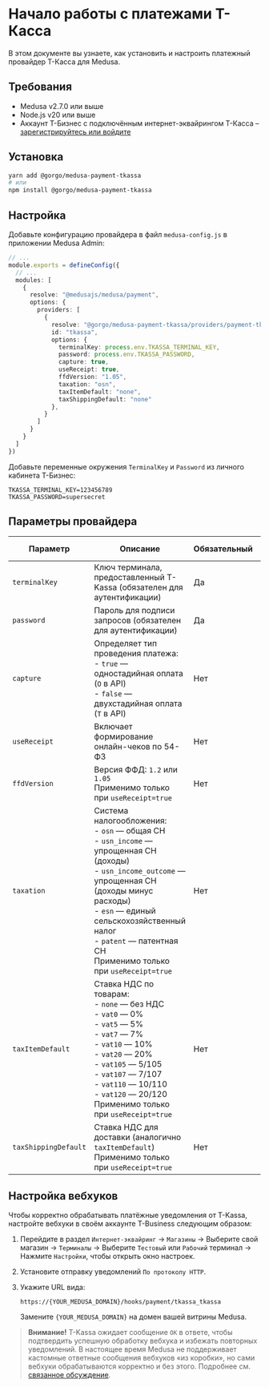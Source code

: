 # Начало работы с платежами Т-Касса

В этом документе вы узнаете, как установить и настроить платежный провайдер Т-Касса для Medusa.

## Требования

- Medusa v2.7.0 или выше  
- Node.js v20 или выше  
- Аккаунт Т-Бизнес с подключённым интернет-эквайрингом Т-Касса – [зарегистрируйтесь или войдите](https://www.tbank.ru/kassa/?utm_source=partners_sme&utm_medium=prt.utl&utm_campaign=business.int_acquiring.7-3S975SBSY&partnerId=7-3S975SBSY&agentId=5-B6HGU9OD&agentSsoId=1316b7dd-3a90-4167-9d35-37910431a19c)

## Установка

```bash
yarn add @gorgo/medusa-payment-tkassa
# или
npm install @gorgo/medusa-payment-tkassa
```

## Настройка

Добавьте конфигурацию провайдера в файл `medusa-config.js` в приложении Medusa Admin:

```ts
// ...
module.exports = defineConfig({
  // ...
  modules: [
    {
      resolve: "@medusajs/medusa/payment",
      options: {
        providers: [
          {
            resolve: "@gorgo/medusa-payment-tkassa/providers/payment-tkassa",
            id: "tkassa",
            options: {
              terminalKey: process.env.TKASSA_TERMINAL_KEY,
              password: process.env.TKASSA_PASSWORD,
              capture: true,
              useReceipt: true,
              ffdVersion: "1.05",
              taxation: "osn",
              taxItemDefault: "none",
              taxShippingDefault: "none"
            },
          }   
        ]
      }
    }
  ]
})
```

Добавьте переменные окружения `TerminalKey` и `Password` из личного кабинета Т-Бизнес:

```text
TKASSA_TERMINAL_KEY=123456789
TKASSA_PASSWORD=supersecret
```

## Параметры провайдера

| Параметр             | Описание                                                                                                                                                                                                                                                                         | Обязательный | По умолчанию |
| -------------------- | -------------------------------------------------------------------------------------------------------------------------------------------------------------------------------------------------------------------------------------------------------------------------------- | ------------ | ------------ |
| `terminalKey`        | Ключ терминала, предоставленный T-Kassa (обязателен для аутентификации)                                                                                                                                                                                                          | Да           | -            |
| `password`           | Пароль для подписи запросов (обязателен для аутентификации)                                                                                                                                                                                                                      | Да           | -            |
| `capture`            | Определяет тип проведения платежа:<br/>- `true` — одностадийная оплата (`O` в API)<br/>- `false` — двухстадийная оплата (`T` в API)                                                                                                                                                | Нет          | `true`       |
| `useReceipt`         | Включает формирование онлайн-чеков по 54-ФЗ                                                                                                                                                                                                                                      | Нет          | `false`      |
| `ffdVersion`         | Версия ФФД: `1.2` или `1.05`<br/>Применимо только при `useReceipt=true`                                                                                                                                                                                                           | Нет          | -            |
| `taxation`           | Система налогообложения:<br/>- `osn` — общая СН<br/>- `usn_income` — упрощенная СН (доходы)<br/>- `usn_income_outcome` — упрощенная СН (доходы минус расходы)<br/>- `esn` — единый сельскохозяйственный налог<br/>- `patent` — патентная СН<br/>Применимо только при `useReceipt=true` | Нет          | -            |
| `taxItemDefault`     | Ставка НДС по товарам:<br/>- `none` — без НДС<br/>- `vat0` — 0%<br/>- `vat5` — 5%<br/>- `vat7` — 7%<br/>- `vat10` — 10%<br/>- `vat20` — 20%<br/>- `vat105` — 5/105<br/>- `vat107` — 7/107<br/>- `vat110` — 10/110<br/>- `vat120` — 20/120<br/>Применимо только при `useReceipt=true`        | Нет          | -            |
| `taxShippingDefault` | Ставка НДС для доставки (аналогично `taxItemDefault`)<br/>Применимо только при `useReceipt=true`                                                                                                                                                                                  | Нет          | -            |


## Настройка вебхуков

Чтобы корректно обрабатывать платёжные уведомления от T-Kassa, настройте вебхуки в своём аккаунте T-Business следующим образом:

1. Перейдите в раздел `Интернет-эквайринг` → `Магазины` → Выберите свой магазин → `Терминалы` → Выберите `Тестовый` или `Рабочий` терминал → Нажмите `Настройки`, чтобы открыть окно настроек.

2. Установите отправку уведомлений `По протоколу HTTP`.

3. Укажите URL вида:

    ```
    https://{YOUR_MEDUSA_DOMAIN}/hooks/payment/tkassa_tkassa
    ```

    Замените `{YOUR_MEDUSA_DOMAIN}` на домен вашей витрины Medusa.

> **Внимание!** T-Kassa ожидает сообщение `OK` в ответе, чтобы подтвердить успешную обработку вебхука и избежать повторных уведомлений. В настоящее время Medusa не поддерживает кастомные ответные сообщения вебхуков «из коробки», но сами вебхуки обрабатываются корректно и без этого. Подробнее см. [связанное обсуждение](https://github.com/medusajs/medusa/discussions/12887).
